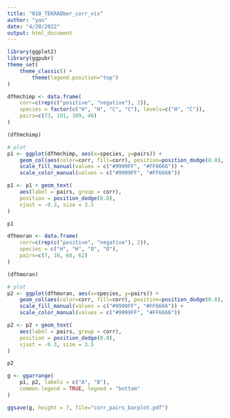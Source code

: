 ```yaml
---
title: "010_TEKRABber_corr_vis"
author: "yao"
date: "4/20/2022"
output: html_document
---
```


```r
library(ggplot2)
library(ggpubr)
theme_set(
    theme_classic() +
        theme(legend.position="top")
)
```


```r
dfhmchimp <- data.frame(
    corr=c(rep(c("positive", "negative"), 2)),
    species = factor(c("H", "H", "C", "C"), levels=c("H", "C")), 
    pairs=c(73, 101, 109, 46)
)

(dfhmchimp)

# plot
p1 <- ggplot(dfhmchimp, aes(x=species, y=pairs)) +
    geom_col(aes(color=corr, fill=corr), position=position_dodge(0.8), width=0.7) +
    scale_fill_manual(values = c("#9999FF", "#FF6666")) +
    scale_color_manual(values = c("#9999FF", "#FF6666"))

p1 <- p1 + geom_text(
    aes(label = pairs, group = corr),
    position = position_dodge(0.8),
    vjust = -0.3, size = 3.5
)

p1
```

```r
dfhmoran <- data.frame(
    corr=c(rep(c("positive", "negative"), 2)),
    species = c("H", "H", "O", "O"), 
    pairs=c(7, 16, 68, 62)
)

(dfhmoran)

# plot
p2 <- ggplot(dfhmoran, aes(x=species, y=pairs)) +
    geom_col(aes(color=corr, fill=corr), position=position_dodge(0.8), width=0.7) +
    scale_fill_manual(values = c("#9999FF", "#FF6666")) +
    scale_color_manual(values = c("#9999FF", "#FF6666"))

p2 <- p2 + geom_text(
    aes(label = pairs, group = corr),
    position = position_dodge(0.8),
    vjust = -0.3, size = 3.5
)

p2

```
```r
g <- ggarrange(
    p1, p2, labels = c("A", "B"),
    common.legend = TRUE, legned = "bottom"
)

ggsave(g, height = 7, file="corr_pairs_barplot.pdf")
```

